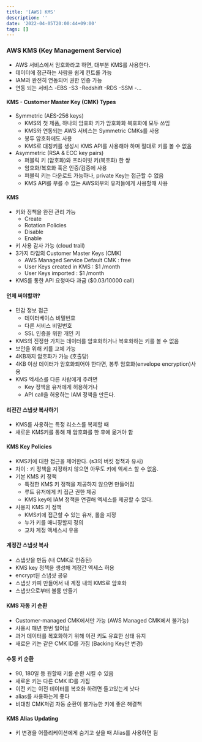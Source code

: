 ```yaml
---
title: '[AWS] KMS'
description: ''
date: '2022-04-05T20:00:44+09:00'
tags: []
---
```


### AWS KMS (Key Management Service)
- AWS 서비스에서 암호화라고 하면, 대부분 KMS를 사용한다.
- 데이터에 접근하는 사람을 쉽게 컨트롤 가능
- IAM과 완전히 연동되어 권한 인증 가능
- 연동 되는 서비스
    -EBS
    -S3
    -Redshift
    -RDS
    -SSM
    -...

#### KMS - Customer Master Key (CMK) Types
- Symmetric (AES-256 keys)
    - KMS의 첫 제품, 하나의 암호화 키가 암호화화 복호화에 모두 쓰임
    - KMS와 연동되는 AWS 서비스는 Symmetric CMKs를 사용
    - 봉투 암호화에도 사용
    - KMS로 대칭키를 생성시 KMS API를 사용해야 하며 절대로 키를 볼 수 없음
- Asymmetric (RSA & ECC key pairs)
    - 퍼블릭 키 (암호화)와 프라이빗 키(복호화) 한 쌍
    - 암호화/복호화 혹은 인증/검증에 사용
    - 퍼블릭 키는 다운로드 가능하나, private Key는 접근할 수 없음
    - KMS API를 부를 수 없는 AWS외부의 유저들에게 사용할때 사용

#### KMS
- 키와 정책을 완전 관리 가능
    - Create
    - Rotation Policies
    - Disable
    - Enable
- 키 사용 감사 가능 (cloud trail)
- 3가지 타입의 Customer Master Keys (CMK)
    - AWS Managed Service Default CMK : free
    - User Keys created in KMS : $1 /month
    - User Keys imported : $1 /month
- KMS를 통한 API 요청마다 과금 ($0.03/10000 call)

#### 언제 써야할까?
- 민감 정보 접근
    - 데이터베이스 비밀번호
    - 다른 서비스 비밀번호
    - SSL 인증을 위한 개인 키
- KMS의 진정한 가치는 데이터를 암호화하거나 복호화하는 키를 볼 수 없음
- 보안을 위해 키를 교체 가능
- 4KB까지 암호화가 가능 (호출당)
- 4KB 이상 데이터가 암호화되어야 한다면, 봉투 암호화(envelope encryption)사용
- KMS 엑세스를 다른 사람에게 주려면
    - Key 정책을 유저에게 허용하거나
    - API call을 허용하는 IAM 정책을 만든다.

#### 리전간 스냅샷 복사하기
- KMS를 사용하는 특정 리소스를 복제할 때
- 새로운 KMS키를 통해 재 암호화를 한 후에 옮겨야 함

#### KMS Key Policies
- KMS키에 대한 접근을 제어한다. (s3의 버킷 정책과 유사)
- 차이 : 키 정책을 지정하지 않으면 아무도 키에 엑세스 할 수 없음.
- 기본 KMS 키 정책
    - 특정한 KMS 키 정책을 제공하지 않으면 만들어짐
    - 루트 유저에게 키 접근 권한 제공
    - KMS key에 IAM 정책을 연결해 엑세스를 제공할 수 있다.
- 사용지 KMS 키 정책
    - KMS키에 접근할 수 있는 유저, 롤을 지정
    - 누가 키를 매니징할지 정의
    - 교차 계정 액세스시 유용

#### 계정간 스냅샷 복사
- 스냅샷을 만듬 (내 CMK로 인증된)
- KMS key 정책을 생성해 계정간 엑세스 허용
- encrypt된 스냅샷 공유
- 스냅샷 카피 만들어서 내 계정 내의 KMS로 암호화
- 스냅샷으로부터 볼륨 만들기

#### KMS 자동 키 순환
- Customer-managed CMK에서만 가능 (AWS Managed CMK에서 불가능)
- 사용시 매년 한번 일어남
- 과거 데이터를 복호화하기 위해 이전 키도 유효한 상태 유지
- 새로운 키는 같은 CMK ID를 가짐 (Backing Key만 변경)

#### 수동 키 순환
- 90, 180일 등 원할때 키를 순환 시킬 수 있음
- 새로운 키는 다른 CMK ID를 가짐
- 이전 키는 이전 데이터를 복호화 하려면 들고있는게 낫다
- alias를 사용하는게 좋다
- 비대칭 CMK처럼 자동 순환이 불가능한 키에 좋은 해결책

#### KMS Alias Updating
- 키 변경을 어플리케이션에게 숨기고 싶을 때 Alias를 사용하면 됨
